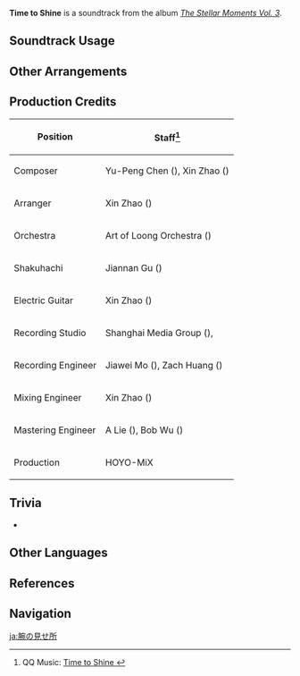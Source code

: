 {{Soundtrack Infobox
|image          = The Stellar Moments Vol. 3.png
|album          = The Stellar Moments Vol. 3
|disc           = 
|number         = 01
|featured       =
|featured2      =
|featured3      =
|featured_disc  =
|featured_disc2 =
|featured_disc3 =
|youtube_id     = Arf8nmW4tmc
|spotify_id     = 1cxTovnLTwYuQEex52KuYl
|previous       = 
|next           = The Spotlight's on Me!
}}
'''Time to Shine''' is a soundtrack from the album ''[[The Stellar Moments Vol. 3]]''.

==Soundtrack Usage==
{{Soundtrack Usage
|mediaoriginal = Character Demo;;Arataki Itto
|quest     = 
|location  = 
|domain    = 
|eventgameplay = The Almighty Arataki Great and Glorious Drumalong Festival;;Paimon's Starlight Expedition//snippet after guessing minigame
}}

==Other Arrangements==
{{Files by Category Gallery|Media Using an Unreleased Arrangement of Time to Shine Soundtrack}}

==Production Credits==
{| class="wikitable"
! Position
! Staff<ref>QQ Music: [https://y.qq.com/n/ryqq/songDetail/000diA2Y4UWfRt Time to Shine {{zh|高光时刻}}]</ref>
|-
! Composer
| Yu-Peng Chen ({{zh|陈致逸}}), Xin Zhao ({{zh|赵鑫}})
|-
! Arranger
| Xin Zhao ({{zh|赵鑫}})
|-
! Orchestra
| Art of Loong Orchestra ({{zh|龙之艺交响乐团}})
|-
! Shakuhachi
| Jiannan Gu ({{zh|顾剑楠}})
|-
! Electric Guitar
| Xin Zhao ({{zh|赵鑫}})
|-
! Recording Studio
| Shanghai Media Group ({{zh|上海广播大厦}}), {{Not a Typo|52Hz Studio}}
|-
! Recording Engineer
| Jiawei Mo ({{zh|莫家伟}}), Zach Huang ({{zh|黄巍}})
|-
! Mixing Engineer
| Xin Zhao ({{zh|赵鑫}})
|-
! Mastering Engineer
| A Lie ({{zh|阿烈}}), Bob Wu ({{zh|吴身宝}})
|-
! Production
| HOYO-MiX
|}

==Trivia==
* {{Transclude|Take This!|IttoLeitmotif|section=1}}

==Other Languages==
{{Other Languages
|en       = Time to Shine<ref name=drumalong>Event: [[The Almighty Arataki Great and Glorious Drumalong Festival]]</ref>
|zhs      = 高光时刻<ref name=drumalong />
|zhs_rm   = Gāoguāng Shíkè
|zht      = 焦點時刻<ref name=drumalong />
|zht_rm   = Jiāodiǎn Shíkè
|zh_tl    = 
|ja       = 腕の見せ所<ref name=drumalong />
|ja_rm    = Ude no Mise-dokoro
|ja_tl    = The Chance to Show Your Stuff
|ja_note  = Idiomatic expression. Literally, “place to show [sb]’s arms”.
|ko       = Time to Shine<ref name=drumalong />
|es       = Hora de brillar<ref name=drumalong />
|es_tl    = Time to Shine
|fr       = Instant d'éclat<ref name=drumalong />
|fr_tl    = Moment of Brilliance
|ru       = Миг славы<ref name=drumalong />
|ru_tl    = Moment of Glory
|th       = Time to Shine<ref name=drumalong />
|vi       = Thời Khắc Tỏa Sáng<ref name=drumalong />
|vi_tl    = 
|de       = Zeit zu glänzen<ref name=drumalong />
|de_tl    = Time to Shine
|id       = Time to Shine<ref name=drumalong />
|pt       = Hora de Brilhar<ref name=drumalong />
|pt_tl    = 
}}

==References==
{{Reflist}}

==Navigation==
{{Soundtrack Navbox|The Stellar Moments}}

[[ja:腕の見せ所]]